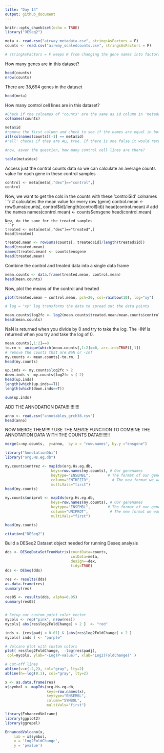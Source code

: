 ```yaml
---
title: "Day 14"
output: github_document
---
```


```r
knitr::opts_chunk$set(echo = TRUE)
library("DESeq2")
```

```r
meta <- read.csv("airway_metadata.csv", stringsAsFactors = F)
counts <- read.csv("airway_scaledcounts.csv", stringsAsFactors = F)

# stringAsFactors = F keeps R from changing the gene names into factors 
```
How many genes are in this dataset?
```r
head(counts)
nrow(counts)

```

There are 38,694 genes in the dataset 
```r
head(meta)
```
How many control cell lines are in this dataset? 
```r
#Check if the colnames of "counts" are the same as id column in 'metadata'
colnames(counts)

meta$id
#remove the first column and check to see if the names are equal in both datasets 
all(colnames(counts)[-1] == meta$id)
#'all' checks if they are ALL true. If there is one false it would return FALSE

#now, aswer the question, how many control cell lines are there?

table(meta$dex)
```

Access just the control counts data so we can calculate an average counts value for each gene in these control samples 
```r
control <- meta[meta[,"dex"]=="control",]
control
```
Now, we want to get the cols in the counts with these 'control$id' colnames 
```r
# calculates the mean value for every row (gene)
control.mean <- rowSums(counts[, control$id]/length(control$id))
head(control.mean)
# add the names 
names(control.mean) <- counts$ensgene
head(control.mean)
```
Now, do the same for the treated samples 
```r
treated <- meta[meta[,"dex"]=="treated",]
head(treated)
```
```r
treated.mean <- rowSums(counts[, treated$id]/length(treated$id))
head(treated.mean)
names(treated.mean) <- counts$ensgene
head(treated.mean)
```

Combine the control and treated data into a single data frame
```r
mean.counts <- data.frame(treated.mean, control.mean)
head(mean.counts)
```
Now, plot the means of the control and treated 
```r
plot(treated.mean ~ control.mean, pch=20, col=rainbow(10), log="xy")

# log = "xy" log transforms the data to spread out the data points 
```

```r
mean.counts$log2fc <- log2(mean.counts$treated.mean/mean.counts$control.mean)
head(mean.counts)
```
NaN is returned when you divide by 0 and try to take the log. The -INf is returned when you try and take the log of 0. 
```r
mean.counts[,1:2]==0
to.rm <- unique(which(mean.counts[,1:2]==0, arr.ind=TRUE)[,1])
# remove the counts that are NaN or -Inf
my.counts <- mean.counts[-to.rm, ]
head(my.counts)
```
```r
up.inds <- my.counts$log2fc > 2
down.inds <- my.counts$log2fc < (-2)
head(up.inds)
length(which(up.inds==T))
length(which(down.inds==T))

sum(up.inds)
```
ADD THE ANNODATION DATA!!!!!!!!!!!
```r
anno <- read.csv("annotables_grch38.csv")
head(anno)
```

NOW MERGE THEM!!!!!! USE THE *MERGE* FUNCTION TO COMBINE THE ANNOTATION DATA WITH THE COUNTS DATA!!!!!!!!!
```r
merge(x=my.counts,  y=anno,  by.x = "row.names", by.y ="ensgene")

```

```r
library("AnnotationDbi")
library("org.Hs.eg.db")

```

```r
my.counts$entrez <- mapIds(org.Hs.eg.db,
                     keys=row.names(my.counts), # Our genenames
                     keytype="ENSEMBL",        # The format of our genenames
                     column="ENTREZID",          # The new format we want to add
                     multiVals="first")
head(my.counts)
```

```r
my.counts$uniprot <- mapIds(org.Hs.eg.db,
                     keys=row.names(my.counts), # Our genenames
                     keytype="ENSEMBL",        # The format of our genenames
                     column="UNIPROT",          # The new format we want to add
                     multiVals="first")
```

```r
head(my.counts)
```
```r
citation("DESeq2")
```
Build a DESeq2 Dataset object needed for running Deseq analysis 
```r
dds <- DESeqDataSetFromMatrix(countData=counts, 
                              colData=meta, 
                              design=~dex, 
                              tidy=TRUE)
dds <- DESeq(dds)
```

```r
res <- results(dds)
as.data.frame(res)
summary(res)
```

```r
res05 <- results(dds, alpha=0.05)
summary(res05)
```

```r

```

```r
# Setup our custom point color vector 
mycols <- rep("pink", nrow(res))
mycols[ abs(res$log2FoldChange) > 2 ]  <- "red" 

inds <- (res$padj < 0.01) & (abs(res$log2FoldChange) > 2 )
mycols[ inds ] <- "purple"

# Volcano plot with custom colors 
plot( res$log2FoldChange,  -log(res$padj), 
 col=mycols, ylab="-Log(P-value)", xlab="Log2(FoldChange)" )

# Cut-off lines
abline(v=c(-2,2), col="gray", lty=2)
abline(h=-log(0.1), col="gray", lty=2)
```

```r
x <- as.data.frame(res)
x$symbol <- mapIds(org.Hs.eg.db, 
                   keys=row.names(x),
                   keytype="ENSEMBL",
                   column="SYMBOL",
                   multiVals="first")
```

```r
library(EnhancedVolcano)
library(ggplot2)
library(ggrepel)
```

```r
EnhancedVolcano(x,
    lab = x$symbol,
    x = 'log2FoldChange',
    y = 'pvalue')
```


